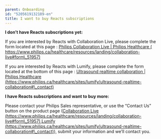 ```yaml
---
parent: Onboarding
id: "5205619132189-en"
title: I want to buy Reacts subscriptions
---
```

**I don’t have Reacts subscriptions yet:**

If you are interested by Reacts with Collaboration Live, please complete the form located at this page : [Philips Collaboration Live | Philips Healthcare ( https://www.philips.ca/healthcare/resources/landing/collaboration-live#form\_51957)](https://www.philips.ca/healthcare/resources/landing/collaboration-live#form_51957)

If you are interested by Reacts with Lumify, please complete the form located at the bottom of this page : [Ultrasound realtime collaboration | Philips Healthcare (https://www.philips.ca/healthcare/sites/lumify/ultrasound-realtime-collaboration#\_contact)](https://www.philips.ca/healthcare/sites/lumify/ultrasound-realtime-collaboration#_contact)

**I have Reacts subscriptions and want to buy more:**

Please contact your Philips Sales representative, or use the “Contact Us” button on the product page ([Collaboration Live (https://www.philips.ca/healthcare/resources/landing/collaboration-live#form\_51957)](https://www.philips.ca/healthcare/resources/landing/collaboration-live#form_51957),[Lumify (https://www.philips.ca/healthcare/sites/lumify/ultrasound-realtime-collaboration#\_contact)](https://www.philips.ca/healthcare/sites/lumify/ultrasound-realtime-collaboration#_contact)), submit your information and we’ll contact you.


